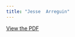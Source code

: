 ```yaml
---
title: "Jesse  Arreguin"
---
```


[View the PDF](../files/pdfs/role_profiles/senators/district_7_profile.pdf)